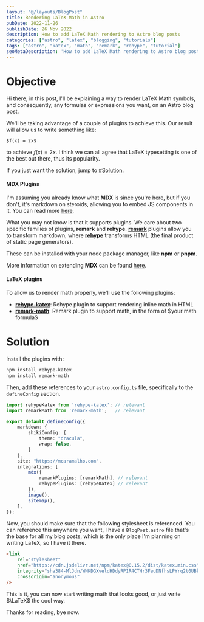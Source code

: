 ```yaml
---
layout: "@/layouts/BlogPost"
title: Rendering LaTeX Math in Astro
pubDate: 2022-11-26
publishDate: 26 Nov 2022
description: How to add LaTeX Math rendering to Astro blog posts
categories: ["astro", "latex", "blogging", "tutorials"]
tags: ["astro", "katex", "math", "remark", "rehype", "tutorial"]
seoMetaDescription: 'How to add LaTeX Math rendering to Astro blog posts'
---
```


# Objective

Hi there, in this post, I'll be explaining a way to render LaTeX Math symbols, and consequently, any formulas or expressions you want, on an Astro blog post.

We'll be taking advantage of a couple of plugins to achieve this. Our result will allow us to write something like:

```text
$f(x) = 2x$
```

to achieve $f(x) = 2x$. I think we can all agree that LaTeX typesetting is one of the best out there, thus its popularity.

If you just want the solution, jump to [#Solution](#solution).

#### MDX Plugins

I'm assuming you already know what **MDX** is since you're here, but if you don't, it's markdown on steroids, allowing you to embed JS components in it.
You can read more [here](https://mdxjs.com/).

What you may not know is that it supports plugins. We care about two specific families of plugins, **remark** and **rehype**.
[**remark**](https://github.com/remarkjs/remark) plugins allow you to transform markdown, where [**rehype**](https://github.com/rehypejs/rehype) transforms HTML (the final product of static page generators).

These can be installed with your node package manager, like **npm** or **pnpm**.

More information on extending **MDX** can be found [here](https://mdxjs.com/docs/extending-mdx/).

#### LaTeX plugins

To allow us to render math properly, we'll use the following plugins:

- [**rehype-katex**](https://www.npmjs.com/package/rehype-katex): Rehype plugin to support rendering inline math in HTML
- [**remark-math**](https://www.npmjs.com/package/remark-math): Remark plugin to support math, in the form of \$your math formula\$

# Solution

Install the plugins with:

```bash
npm install rehype-katex
npm install remark-math
```

Then, add these references to your `astro.config.ts` file, specifically to the `defineConfig` section.

```typescript
import rehypeKatex from 'rehype-katex'; // relevant
import remarkMath from 'remark-math';   // relevant

export default defineConfig({
	markdown: {
		shikiConfig: {
			theme: "dracula",
			wrap: false,
		}
	},
	site: "https://mcaramalho.com",
	integrations: [
		mdx({
			remarkPlugins: [remarkMath], // relevant
			rehypePlugins: [rehypeKatex] // relevant
		}),
		image(),
		sitemap(),
	],
});
```

Now, you should make sure that the following stylesheet is referenced. You can reference this anywhere you want, I have a `BlogPost.astro` file that's the base for all my blog posts, which is the only place I'm planning on writing LaTeX, so I have it there.

```html
<link
    rel="stylesheet"
    href="https://cdn.jsdelivr.net/npm/katex@0.15.2/dist/katex.min.css"
    integrity="sha384-MlJdn/WNKDGXveldHDdyRP1R4CTHr3FeuDNfhsLPYrq2t0UBkUdK2jyTnXPEK1NQ"
    crossorigin="anonymous"
/>
```

This is it, you can now start writing math that looks good, or just write $\LaTeX$ the cool way.

Thanks for reading, bye now.